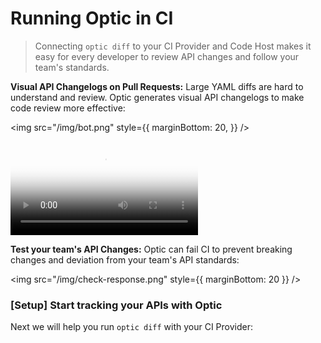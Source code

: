 

<SocialImage image="https://useoptic.com/img/bot.png" />

# Running Optic in CI

> Connecting `optic diff` to your CI Provider and Code Host makes it easy for every developer to review API changes and follow your team's standards.

**Visual API Changelogs on Pull Requests:**
Large YAML diffs are hard to understand and review. Optic generates visual API changelogs to make code review more effective:

<img src="/img/bot.png" style={{ marginBottom: 20, }} />

<div style={{paddingLeft: 70, marginBottom: 100}}>
<Video
    style={{borderRadius: 3, overflow: 'hidden'}}
    src="/video/new-changelog-short.mp4"
    poster="/video/new-changelog.png"
/>
</div>

**Test your team's API Changes:**
Optic can fail CI to prevent breaking changes and deviation from your team's API standards:

<img
    src="/img/check-response.png"
    style={{ marginBottom: 20 }}
/>

[//]: #
[//]: # "3. **Verify your APIs are working as designed:**"
[//]: # "   Use traffic from your API Tests to [verify](/docs/verify-api-behaviors) your API and OpenAPI spec are in sync."
[//]: #
[//]: # "<div style={{ marginBottom: 20, marginLeft: 25, }}>"
[//]: #
[//]: # "```bash"
[//]: # 'optic oas capture openapi.yml http://localhost:4003 --command "go test"'
[//]: # "optic oas verify openapi.yml"
[//]: # "```"
[//]: #
[//]: # "</div>"

### [Setup] Start tracking your APIs with Optic

<ApiAdd />

Next we will help you run `optic diff` with your CI Provider:


<Cards num={3}>
    <Card
        arrow
        title="GitHub"
        href="/docs/github">
    </Card>
    <Card
        arrow
        title="GitLab"
        href="/docs/gitlab">
    </Card>
    <Card
        arrow
        title="Other Providers"
        href="/docs/manual-ci-setup">
    </Card>
</Cards>


